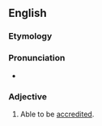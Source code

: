 ==English==

===Etymology===
{{suffix|accredit|able}}

===Pronunciation===
* {{a|US}} {{IPA|/ə.ˈkɹɛd.ət.ə.bəl/}}

===Adjective===
{{en-adj}}
# Able to be [[accredit]]ed.
